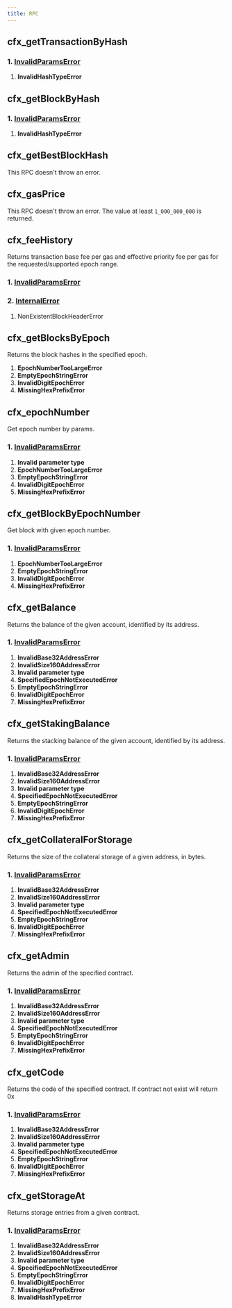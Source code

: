 ```yaml
---
title: RPC
---
```


## cfx_getTransactionByHash
### 1. [InvalidParamsError](./errors#invalidparamserror)
1. **InvalidHashTypeError**

## cfx_getBlockByHash
### 1. [InvalidParamsError](./errors#invalidparamserror)
1. **InvalidHashTypeError**

## cfx_getBestBlockHash

This RPC doesn't throw an error.

## cfx_gasPrice

This RPC doesn't throw an error. The value at least `1_000_000_000` is returned.

## cfx_feeHistory
Returns transaction base fee per gas and effective priority fee per gas for the requested/supported epoch range.
### 1. [InvalidParamsError](./errors#invalidparamserror)
### 2. [InternalError](./errors#internalerror)

1. NonExistentBlockHeaderError

## cfx_getBlocksByEpoch
Returns the block hashes in the specified epoch.
1. **EpochNumberTooLargeError**
2. **EmptyEpochStringError**
3. **InvalidDigitEpochError**
4. **MissingHexPrefixError**


## cfx_epochNumber

Get epoch number by params.

### 1. [InvalidParamsError](./errors#invalidparamserror)
1. **Invalid parameter type**
2. **EpochNumberTooLargeError**
3. **EmptyEpochStringError**
4. **InvalidDigitEpochError**
5. **MissingHexPrefixError**


## cfx_getBlockByEpochNumber

Get block with given epoch number.

### 1. [InvalidParamsError](./errors#invalidparamserror)

1. **EpochNumberTooLargeError**
2. **EmptyEpochStringError**
3. **InvalidDigitEpochError**
4. **MissingHexPrefixError**


## cfx_getBalance

Returns the balance of the given account, identified by its address.


### 1. [InvalidParamsError](./errors#invalidparamserror)

1. **InvalidBase32AddressError**
2. **InvalidSize160AddressError**
3. **Invalid parameter type**
4. **SpecifiedEpochNotExecutedError**
5. **EmptyEpochStringError**
6. **InvalidDigitEpochError**
7. **MissingHexPrefixError**

## cfx_getStakingBalance

Returns the stacking balance of the given account, identified by its address.

### 1. [InvalidParamsError](./errors#invalidparamserror)

1. **InvalidBase32AddressError**
2. **InvalidSize160AddressError**
3. **Invalid parameter type**
4. **SpecifiedEpochNotExecutedError**
5. **EmptyEpochStringError**
6. **InvalidDigitEpochError**
7. **MissingHexPrefixError**

## cfx_getCollateralForStorage

Returns the size of the collateral storage of a given address, in bytes.

### 1. [InvalidParamsError](./errors#invalidparamserror)

1. **InvalidBase32AddressError**
2. **InvalidSize160AddressError**
3. **Invalid parameter type**
4. **SpecifiedEpochNotExecutedError**
5. **EmptyEpochStringError**
6. **InvalidDigitEpochError**
7. **MissingHexPrefixError**

## cfx_getAdmin

Returns the admin of the specified contract.

### 1. [InvalidParamsError](./errors#invalidparamserror)

1. **InvalidBase32AddressError**
2. **InvalidSize160AddressError**
3. **Invalid parameter type**
4. **SpecifiedEpochNotExecutedError**
5. **EmptyEpochStringError**
6. **InvalidDigitEpochError**
7. **MissingHexPrefixError**

## cfx_getCode

Returns the code of the specified contract. If contract not exist will return 0x

### 1. [InvalidParamsError](./errors#invalidparamserror)

1. **InvalidBase32AddressError**
2. **InvalidSize160AddressError**
3. **Invalid parameter type**
4. **SpecifiedEpochNotExecutedError**
5. **EmptyEpochStringError**
6. **InvalidDigitEpochError**
7. **MissingHexPrefixError**


## cfx_getStorageAt

Returns storage entries from a given contract.

### 1. [InvalidParamsError](./errors#invalidparamserror)

1. **InvalidBase32AddressError**
2. **InvalidSize160AddressError**
3. **Invalid parameter type**
4. **SpecifiedEpochNotExecutedError**
5. **EmptyEpochStringError**
6. **InvalidDigitEpochError**
7. **MissingHexPrefixError**
8. **InvalidHashTypeError**